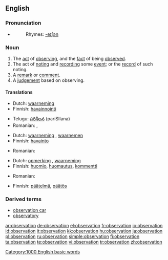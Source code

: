 ==English==
{{wikipedia}}

===Pronunciation===
*{{audio|en-us-observation.ogg|Audio (US)}}
*:Rhymes: [[Rhymes:English:-eɪʃǝn|-eɪʃǝn]]

===Noun===
{{en-noun}}

# The [[act]] of [[observing]], and the [[fact]] of being [[observe]]d.
# The act of [[noting]] and [[recording]] some [[event]]; or the [[record]] of such noting.
# A [[remark]] or [[comment]].
# A [[judgement]] based on observing.

====Translations====

{{trans-top|act of observing or being observed}}
*Dutch: [[waarneming]] {{f}}
*Finnish: [[havainnointi]]
{{trans-mid}}
*Telugu: [[పరిశీలన]] (pariSIlana)
*Romanian: {{t|ro|observare|f}}, {{t|ro|observaţie|f}} 
{{trans-bottom}}

{{trans-top|recording an event; the record of such noting}}
*Dutch: [[waarneming]] {{f}}, [[waarnemen]] {{n}}
*Finnish: [[havainto]]
{{trans-mid}}
*Romanian: {{t|ro|observaţie|f}}
{{trans-bottom}}

{{trans-top|remark or comment}}
*Dutch: [[opmerking]] {{f}}, [[waarneming]] {{f}}
*Finnish: [[huomio]], [[huomautus]], [[kommentti]]
{{trans-mid}}
*Romanian: {{t|ro|observaţie|f}}
{{trans-bottom}}

{{trans-top|judgement}}
*Finnish: [[päätelmä]], [[päätös]]
{{trans-mid}}
{{trans-bottom}}

===Derived terms===
*[[observation car]]
*[[observatory]]

[[Category:1000 English basic words]]

[[ar:observation]]
[[de:observation]]
[[el:observation]]
[[fr:observation]]
[[io:observation]]
[[id:observation]]
[[it:observation]]
[[kk:observation]]
[[hu:observation]]
[[ja:observation]]
[[pl:observation]]
[[ru:observation]]
[[simple:observation]]
[[fi:observation]]
[[ta:observation]]
[[te:observation]]
[[vi:observation]]
[[tr:observation]]
[[zh:observation]]